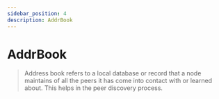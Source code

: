 ```yaml
---
sidebar_position: 4
description: AddrBook
---
```


# AddrBook

> Address book refers to a local database or record that a node maintains of all the peers it has come into contact with or learned about. This helps in the peer discovery process.



<AddrBookSelector 
  providers={storyProviders} 
  codeTemplate={addrBookTemplate} 
  home={home} 
  binary={binary} 
  tip="Click on any provider to generate the command for downloading their address book." 
/>
